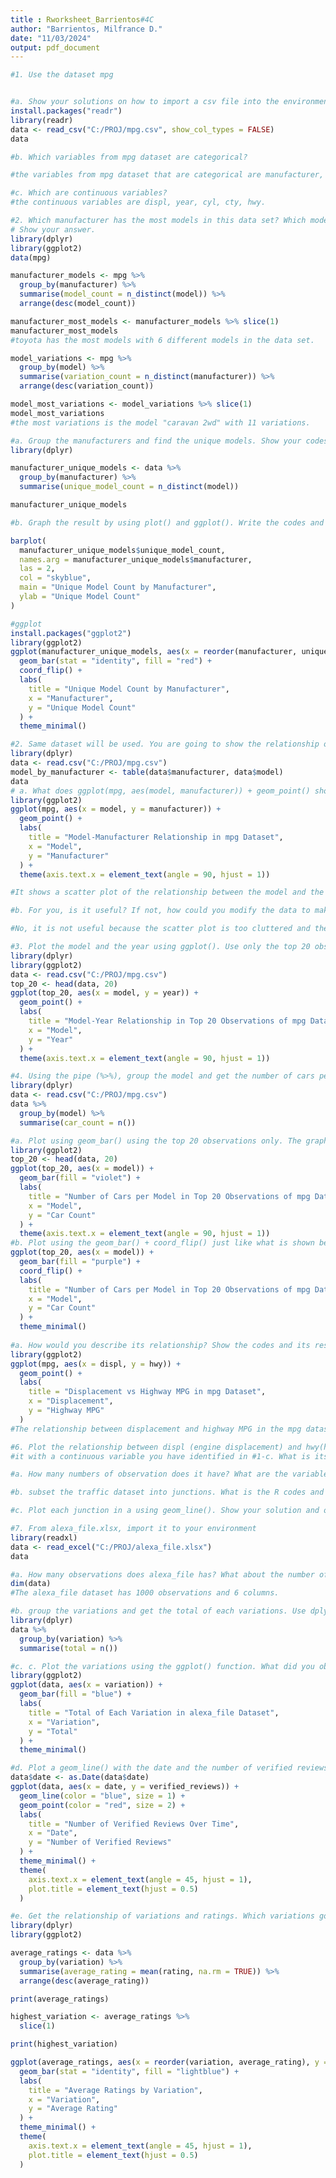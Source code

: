 ```yaml
---
title : Rworksheet_Barrientos#4C
author: "Barrientos, Milfrance D."
date: "11/03/2024"
output: pdf_document
---
```

```r
#1. Use the dataset mpg


#a. Show your solutions on how to import a csv file into the environment.
install.packages("readr")
library(readr)
data <- read_csv("C:/PROJ/mpg.csv", show_col_types = FALSE)
data

#b. Which variables from mpg dataset are categorical?

#the variables from mpg dataset that are categorical are manufacturer, model,transmission, drv, fl, class.

#c. Which are continuous variables?
#the continuous variables are displ, year, cyl, cty, hwy.

#2. Which manufacturer has the most models in this data set? Which model has the most variations?
# Show your answer.
library(dplyr)
library(ggplot2)
data(mpg)

manufacturer_models <- mpg %>%
  group_by(manufacturer) %>%
  summarise(model_count = n_distinct(model)) %>%
  arrange(desc(model_count))

manufacturer_most_models <- manufacturer_models %>% slice(1)
manufacturer_most_models
#toyota has the most models with 6 different models in the data set.

model_variations <- mpg %>%
  group_by(model) %>%
  summarise(variation_count = n_distinct(manufacturer)) %>%
  arrange(desc(variation_count))

model_most_variations <- model_variations %>% slice(1)
model_most_variations
#the most variations is the model "caravan 2wd" with 11 variations.

#a. Group the manufacturers and find the unique models. Show your codes and result.
library(dplyr)

manufacturer_unique_models <- data %>%
  group_by(manufacturer) %>%
  summarise(unique_model_count = n_distinct(model))

manufacturer_unique_models

#b. Graph the result by using plot() and ggplot(). Write the codes and its result.

barplot(
  manufacturer_unique_models$unique_model_count,
  names.arg = manufacturer_unique_models$manufacturer,
  las = 2,  
  col = "skyblue",
  main = "Unique Model Count by Manufacturer",
  ylab = "Unique Model Count"
)

#ggplot
install.packages("ggplot2")
library(ggplot2)
ggplot(manufacturer_unique_models, aes(x = reorder(manufacturer, unique_model_count), y = unique_model_count)) +
  geom_bar(stat = "identity", fill = "red") +
  coord_flip() +  
  labs(
    title = "Unique Model Count by Manufacturer",
    x = "Manufacturer",
    y = "Unique Model Count"
  ) +
  theme_minimal()
```
```r
#2. Same dataset will be used. You are going to show the relationship of the modeland the manufacturer.
library(dplyr)
data <- read.csv("C:/PROJ/mpg.csv")
model_by_manufacturer <- table(data$manufacturer, data$model)
data
# a. What does ggplot(mpg, aes(model, manufacturer)) + geom_point() show?
library(ggplot2)
ggplot(mpg, aes(x = model, y = manufacturer)) +
  geom_point() +
  labs(
    title = "Model-Manufacturer Relationship in mpg Dataset",
    x = "Model",
    y = "Manufacturer"
  ) +
  theme(axis.text.x = element_text(angle = 90, hjust = 1))

#It shows a scatter plot of the relationship between the model and the manufacturer in the mpg dataset.

#b. For you, is it useful? If not, how could you modify the data to make it more informative?

#No, it is not useful because the scatter plot is too cluttered and the data points are overlapping. To make it more informative, we can group the data by manufacturer and model and then plot the count of each combination.

#3. Plot the model and the year using ggplot(). Use only the top 20 observations. Write the codes and its results.
library(dplyr)
library(ggplot2)
data <- read.csv("C:/PROJ/mpg.csv")
top_20 <- head(data, 20)
ggplot(top_20, aes(x = model, y = year)) +
  geom_point() +
  labs(
    title = "Model-Year Relationship in Top 20 Observations of mpg Dataset",
    x = "Model",
    y = "Year"
  ) +
  theme(axis.text.x = element_text(angle = 90, hjust = 1))

```
```r
#4. Using the pipe (%>%), group the model and get the number of cars per model. Show codes and its result
library(dplyr)
data <- read.csv("C:/PROJ/mpg.csv")
data %>%
  group_by(model) %>%
  summarise(car_count = n())

#a. Plot using geom_bar() using the top 20 observations only. The graphs shoudl have a title, labels and colors. Show code and results.
library(ggplot2)
top_20 <- head(data, 20)
ggplot(top_20, aes(x = model)) +
  geom_bar(fill = "violet") +
  labs(
    title = "Number of Cars per Model in Top 20 Observations of mpg Dataset",
    x = "Model",
    y = "Car Count"
  ) +
  theme(axis.text.x = element_text(angle = 90, hjust = 1))
#b. Plot using the geom_bar() + coord_flip() just like what is shown below. Show codes and its result.
ggplot(top_20, aes(x = model)) +
  geom_bar(fill = "purple") +
  coord_flip() +
  labs(
    title = "Number of Cars per Model in Top 20 Observations of mpg Dataset",
    x = "Model",
    y = "Car Count"
  ) +
  theme_minimal()
  
#a. How would you describe its relationship? Show the codes and its result.
library(ggplot2)
ggplot(mpg, aes(x = displ, y = hwy)) +
  geom_point() +
  labs(
    title = "Displacement vs Highway MPG in mpg Dataset",
    x = "Displacement",
    y = "Highway MPG"
  )
#The relationship between displacement and highway MPG in the mpg dataset appears to be negative, as displacement increases, highway MPG decreases.

```

```r
#6. Plot the relationship between displ (engine displacement) and hwy(highway miles per gallon). Mapped
#it with a continuous variable you have identified in #1-c. What is its result? Why it produced such output?

#a. How many numbers of observation does it have? What are the variables of the traffic dataset the Show your answer.

#b. subset the traffic dataset into junctions. What is the R codes and its output?

#c. Plot each junction in a using geom_line(). Show your solution and output.

```
```r
#7. From alexa_file.xlsx, import it to your environment
library(readxl)
data <- read_excel("C:/PROJ/alexa_file.xlsx")
data

#a. How many observations does alexa_file has? What about the number of columns? Show your solution and answer.
dim(data)
#The alexa_file dataset has 1000 observations and 6 columns.

#b. group the variations and get the total of each variations. Use dplyr package. Show solution and answer. 
library(dplyr)
data %>%
  group_by(variation) %>%
  summarise(total = n())

#c. c. Plot the variations using the ggplot() function. What did you observe? Complete the details of the graph. Show solution and answer.
library(ggplot2)
ggplot(data, aes(x = variation)) +
  geom_bar(fill = "blue") +
  labs(
    title = "Total of Each Variation in alexa_file Dataset",
    x = "Variation",
    y = "Total"
  ) +
  theme_minimal()

#d. Plot a geom_line() with the date and the number of verified reviews. Complete the details of the graphs. Show your answer and solution.
data$date <- as.Date(data$date)
ggplot(data, aes(x = date, y = verified_reviews)) +
  geom_line(color = "blue", size = 1) +
  geom_point(color = "red", size = 2) +  
  labs(
    title = "Number of Verified Reviews Over Time",
    x = "Date",
    y = "Number of Verified Reviews"
  ) +
  theme_minimal() +
  theme(
    axis.text.x = element_text(angle = 45, hjust = 1),
    plot.title = element_text(hjust = 0.5)
  )

#e. Get the relationship of variations and ratings. Which variations got the most highest in rating? Plot a graph to show its relationship. Show your solution and answer.
library(dplyr)
library(ggplot2)

average_ratings <- data %>%
  group_by(variation) %>%
  summarise(average_rating = mean(rating, na.rm = TRUE)) %>%
  arrange(desc(average_rating))

print(average_ratings)

highest_variation <- average_ratings %>%
  slice(1)

print(highest_variation)

ggplot(average_ratings, aes(x = reorder(variation, average_rating), y = average_rating)) +
  geom_bar(stat = "identity", fill = "lightblue") +
  labs(
    title = "Average Ratings by Variation",
    x = "Variation",
    y = "Average Rating"
  ) +
  theme_minimal() +
  theme(
    axis.text.x = element_text(angle = 45, hjust = 1),
    plot.title = element_text(hjust = 0.5)
  )



```